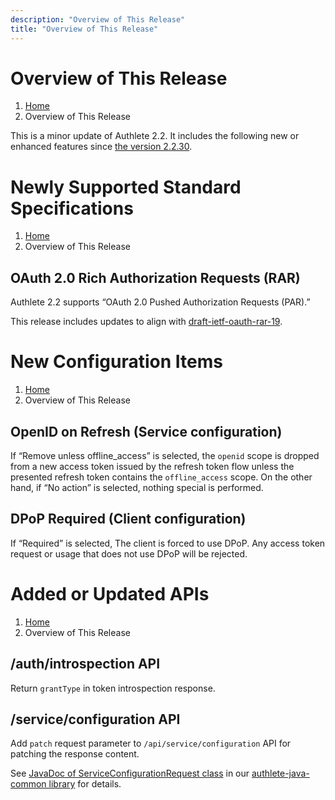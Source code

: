 ```yaml
---
description: "Overview of This Release"
title: "Overview of This Release"
---
```




# Overview of This Release
1. [Home](https://www.authlete.com/)
3. Overview of This Release

This is a minor update of Authlete 2.2. It includes the following new or enhanced features since [the version 2.2.30](../2.2.30).

# Newly Supported Standard Specifications
1. [Home](https://www.authlete.com/)
3. Overview of This Release

## OAuth 2.0 Rich Authorization Requests (RAR)

Authlete 2.2 supports “OAuth 2.0 Pushed Authorization Requests (PAR).”

This release includes updates to align with [draft-ietf-oauth-rar-19](https://datatracker.ietf.org/doc/html/draft-ietf-oauth-rar-19).

# New Configuration Items
1. [Home](https://www.authlete.com/)
3. Overview of This Release

## OpenID on Refresh (Service configuration)

If “Remove unless offline_access” is selected, the `openid` scope is dropped from a new access token issued by the refresh token flow unless the presented refresh token contains the `offline_access` scope. On the other hand, if “No action” is selected, nothing special is performed.

## DPoP Required (Client configuration)

If “Required” is selected, The client is forced to use DPoP. Any access token request or usage that does not use DPoP will be rejected.

# Added or Updated APIs
1. [Home](https://www.authlete.com/)
3. Overview of This Release

## /auth/introspection API

Return `grantType` in token introspection response.

## /service/configuration API

Add `patch` request parameter to `/api/service/configuration` API for patching the response content.

See [JavaDoc of ServiceConfigurationRequest class](https://authlete.github.io/authlete-java-common/com/authlete/common/dto/ServiceConfigurationRequest.html) in our [authlete-java-common library](https://github.com/authlete/authlete-java-common/) for details.
